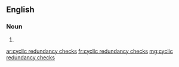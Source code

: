 ==English==

===Noun===
{{head|en|noun plural form|head=[[cyclic]] [[redundancy]] [[check]]s}}

# {{plural of|cyclic redundancy check|lang=en}}

[[ar:cyclic redundancy checks]]
[[fr:cyclic redundancy checks]]
[[mg:cyclic redundancy checks]]
